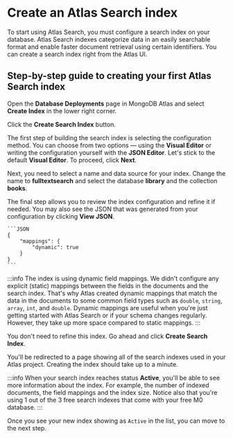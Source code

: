 # Create an Atlas Search index

To start using Atlas Search, you must configure a search index on your database. Atlas Search indexes categorize data in an easily searchable format and enable faster document retrieval using certain identifiers. You can create a search index right from the Atlas UI.

## Step-by-step guide to creating your first Atlas Search index

Open the **Database Deployments** page in MongoDB Atlas and select **Create Index** in the lower right corner.

<Screenshot alt="The 'Database Deployments' page with the 'Create Index' link highlighted" src="img/screenshots/2-search/2-search-index/1-create-index.png" url="https://cloud.mongodb.com" />

Click the **Create Search Index** button.

<Screenshot alt="The 'Create Search Index' button highlighted" src="img/screenshots/2-search/2-search-index/2-create-search-index.png" url="https://cloud.mongodb.com" />

The first step of building the search index is selecting the configuration method. You can choose from two options — using the **Visual Editor** or writing the configuration yourself with the **JSON Editor**. Let's stick to the default **Visual Editor**. To proceed, click **Next**.

<Screenshot alt="The 'Configuration Method' step of creating a new search index" src="img/screenshots/2-search/2-search-index/3-search-index-config-method.png" url="https://cloud.mongodb.com" />

Next, you need to select a name and data source for your index. Change the name to **fulltextsearch** and select the database **library** and the collection **books**.

<Screenshot alt="The 'Name & Data Source' step of creating a new search index" src="img/screenshots/2-search/2-search-index/4-search-index-config-name-datasource.png" url="https://cloud.mongodb.com" />

The final step allows you to review the index configuration and refine it if needed. You may also see the JSON that was generated from your configuration by clicking **View JSON**.

    ```JSON
    {
        "mappings": {
            "dynamic": true
        }
    }
    ```

:::info
The index is using dynamic field mappings. We didn't configure any explicit (static) mappings between the fields in the documents and the search index. That's why Atlas created dynamic mappings that match the data in the documents to some common field types such as `double`, `string`, `array`, `int`, and `double`.
Dynamic mappings are useful when you're just getting started with Atlas Search or if your schema changes regularly. However, they take up more space compared to static mappings.
:::

You don't need to refine this index. Go ahead and click **Create Search Index**.

<Screenshot alt="The 'Review & Refine' step of creating a new search index" src="img/screenshots/2-search/2-search-index/5-search-index-config-refine.png" url="https://cloud.mongodb.com" />

You'll be redirected to a page showing all of the search indexes used in your Atlas project. Creating the index should take up to a minute.

:::info
When your search index reaches status **Active**, you'll be able to see more information about the index. For example, the number of indexed documents, the field mappings and the index size. Notice also that you're using 1 out of the 3 free search indexes that come with your free M0 database.
:::

<Screenshot alt="The 'Search Indexes' page with the newly created index highlighted" src="img/screenshots/2-search/2-search-index/6-search-indexes-list.png" url="https://cloud.mongodb.com" />

Once you see your new index showing as `Active` in the list, you can move to the next step.

